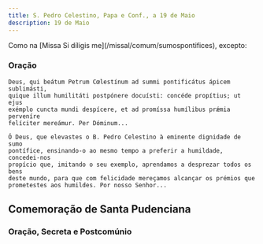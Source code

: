 ```yaml
---
title: S. Pedro Celestino, Papa e Conf., a 19 de Maio
description: 19 de Maio
---
```


<aside>
  Como na [Missa Si díligis me](/missal/comum/sumospontifices), excepto:
</aside>

### Oração

<div class="side-by-side not-content">

    Deus, qui beátum Petrum Cœlestínum ad summi pontificátus ápicem sublimásti,
    quique illum humilitáti postpónere docuísti: concéde propítius; ut ejus
    exémplo cuncta mundi despícere, et ad promíssa humílibus prǽmia perveníre
    felíciter mereámur. Per Dóminum...

    Ó Deus, que elevastes o B. Pedro Celestino à eminente dignidade de sumo
    pontífice, ensinando-o ao mesmo tempo a preferir a humildade, concedei-nos
    propício que, imitando o seu exemplo, aprendamos a desprezar todos os bens
    deste mundo, para que com felicidade mereçamos alcançar os prémios que
    prometestes aos humildes. Por nosso Senhor...

</div>

## Comemoração de Santa Pudenciana

### Oração, Secreta e Postcomúnio
